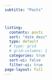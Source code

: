 ```yaml
---
subtitle: "Posts"



listing:
  contents: posts
  sort: "date desc"
  type: default
  # type: grid
  # grid-columns: 1
  categories: true
  sort-ui: false
  filter-ui: true
page-layout: full
---
```


<script>
document.addEventListener('DOMContentLoaded', function() {
    let subtitleElement = null;
    let categoryLinksContainer = null;
    const maxAttempts = 20; // 최대 20번 시도 (0.5초 간격으로 약 10초)
    let attempts = 0;

    const findElementsInterval = setInterval(function() {
        subtitleElement = document.querySelector('.quarto-title-block .subtitle');
        const marginSidebar = document.querySelector('#quarto-margin-sidebar');
        attempts++;

        if (marginSidebar) {
            // console.log('Dynamic subtitle: Found #quarto-margin-sidebar.'); // 로그 확인용
            categoryLinksContainer = marginSidebar.querySelector('div.quarto-listing-category');
        } else if (attempts === 1) { // 첫 시도에서 못찾으면 바로 로그 남기기
            console.warn('Dynamic subtitle: #quarto-margin-sidebar not found on first attempt.');
        }

        if ((subtitleElement && categoryLinksContainer) || attempts >= maxAttempts) {
            clearInterval(findElementsInterval);
            if (subtitleElement && categoryLinksContainer) {
                console.log('Dynamic subtitle: Successfully found subtitleElement and categoryLinksContainer.');
                initializeDynamicSubtitle(subtitleElement, categoryLinksContainer);
            } else {
                if (!subtitleElement) {
                    console.warn('Dynamic subtitle: Subtitle element (.quarto-title-block .subtitle) not found after multiple attempts.');
                }
                if (!categoryLinksContainer) {
                    console.warn('Dynamic subtitle: Category links container (div.quarto-listing-category within #quarto-margin-sidebar) not found after multiple attempts.');
                    if (marginSidebar) {
                        console.log('Dynamic subtitle: InnerHTML of #quarto-margin-sidebar:');
                        console.log(marginSidebar.innerHTML);
                    } else {
                        console.warn('Dynamic subtitle: #quarto-margin-sidebar was also not found.');
                    }
                }
            }
        }
    }, 500); // 500ms (0.5초) 간격으로 확인

    function initializeDynamicSubtitle(subtitleElem, categoriesContainer) {
        const originalSubtitleText = subtitleElem.textContent.trim();

        const updateSubtitle = () => {
            const activeFilterElement = categoriesContainer.querySelector('div.category.active');
            if (activeFilterElement) {
              let categoryName = activeFilterElement.textContent.trim(); // 예: "All (1)" 또는 "News (3)"
              const categoryNameOnly = categoryName.replace(/\s*\(\d+\)$/, '').trim(); // 숫자 제거 -> "All" 또는 "News"
              
              if (categoryNameOnly === "All") {
                subtitleElem.textContent = originalSubtitleText;
              } else {
                subtitleElem.textContent = `Posts by [${categoryNameOnly}]`;
              }
            } else {
              // 활성 필터가 없으면 원래 부제목으로 되돌립니다.
              subtitleElem.textContent = originalSubtitleText;
            }
        };

        const observer = new MutationObserver((mutationsList) => {
            for(const mutation of mutationsList) {
                if (mutation.type === 'attributes' && 
                    mutation.attributeName === 'class' && 
                    mutation.target.matches('div.category')) { // categoriesContainer의 자식인 div.category를 감지
                    updateSubtitle();
                    return; 
                }
            }
        });

        observer.observe(categoriesContainer, { // 찾은 categoriesContainer를 관찰
            attributes: true, 
            childList: false, 
            subtree: true     
        });

        updateSubtitle(); // 초기 업데이트
    }
});
</script>
